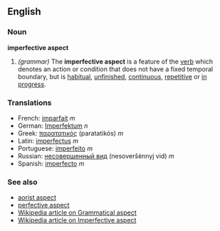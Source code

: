 ==English==
===Noun===
'''imperfective aspect'''

#''(grammar)'' The '''imperfective aspect''' is a feature of the [[verb]] which denotes an action or condition that does not have a fixed temporal boundary, but is [[habitual]], [[unfinished]], [[continuous]], [[repetitive]] or [[in progress]].

===Translations===
*French: [[imparfait]] ''m''
*German: [[Imperfektum]] ''n''
*Greek: [[παρατατικός]] (paratatikós) ''m''
*Latin: [[imperfectus]] ''m''
*Portuguese: [[imperfeito]] ''m''
*Russian: [[несовершенный вид]] (nesoveršénnyj vid) ''m''
*Spanish: [[imperfecto]] ''m''

===See also===
*[[aorist aspect]]
*[[perfective aspect]]
*[[w:Grammatical aspect|Wikipedia article on Grammatical aspect]]
*[[w:Imperfective aspect|Wikipedia article on Imperfective aspect]]
